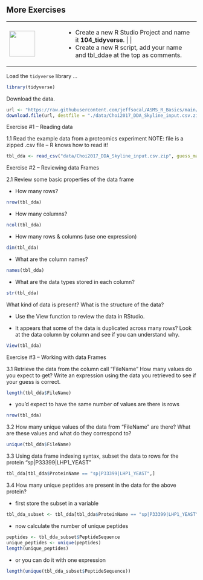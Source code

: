 ## More Exercises {-}

+---------------------------------+---------------------------------------------------------------------------+
| ![](images/07.png){height="68"} | -   Create a new R Studio Project and name it **104_tidyverse**.          |
|                                 |                                                                           |
|                                 | -   Create a new R script, add your name and tbl_ddae at the top as comments. |
+---------------------------------+---------------------------------------------------------------------------+

Load the `tidyverse` library ...

```r
library(tidyverse)
```

Download the data.

```r
url <- "https://raw.githubusercontent.com/jeffsocal/ASMS_R_Basics/main/data/Choi2017_DDA_Skyline_input.csv.zip"
download.file(url, destfile = "./data/Choi2017_DDA_Skyline_input.csv.zip")
```

Exercise #1 -- Reading data

1.1 Read the example data from a proteomics experiment NOTE: file is a zipped .csv file -- R knows how to read it!

```r
tbl_dda <- read_csv("data/Choi2017_DDA_Skyline_input.csv.zip", guess_max = 10000)
```

Exercise #2 -- Reviewing data Frames

2.1 Review some basic properties of the data frame

-   How many rows?\

```r
nrow(tbl_dda)
```

-   How many columns?

```r
ncol(tbl_dda)
```

-   How many rows & columns (use one expression)

```r
dim(tbl_dda)
```

-   What are the column names?

```r
names(tbl_dda)
```

-   What are the data types stored in each column?

```r
str(tbl_dda)
```

What kind of data is present? What is the structure of the data?

-   Use the View function to review the data in RStudio.

-   It appears that some of the data is duplicated across many rows? Look at the data column by column and see if you can understand why.

```r
View(tbl_dda)
```

Exercise #3 -- Working with data Frames

3.1 Retrieve the data from the column call "FileName" How many values do you expect to get? Write an expression using the data you retrieved to see if your guess is correct.

```r
length(tbl_dda$FileName)
```

-   you'd expect to have the same number of values are there is rows

```r
nrow(tbl_dda)
```

3.2 How many unique values of the data from "FileName" are there? What are these values and what do they correspond to?

```r
unique(tbl_dda$FileName)
```

3.3 Using data frame indexing syntax, subset the data to rows for the protein "sp\|P33399\|LHP1_YEAST"

```r
tbl_dda[tbl_dda$ProteinName == "sp|P33399|LHP1_YEAST",]
```

3.4 How many unique peptides are present in the data for the above protein?

-   first store the subset in a variable

```r
tbl_dda_subset <- tbl_dda[tbl_dda$ProteinName == "sp|P33399|LHP1_YEAST",]
```

-   now calculate the number of unique peptides

```r
peptides <- tbl_dda_subset$PeptideSequence
unique_peptides <- unique(peptides)
length(unique_peptides)
```

-   or you can do it with one expression

```r
length(unique(tbl_dda_subset$PeptideSequence))
```
